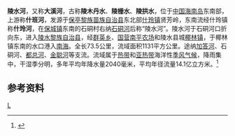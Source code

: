 {{Infobox River
  | river_name      =陵水河
  | image_name      =Lingshui River in Hainan.jpg
  | image_size      =250px 
  | caption         = 陵水河，拍摄于陵水县椰林大桥，面向东南。
  | origin          = [[海南省|海南省]][[保亭黎族苗族自治县|保亭县]][[什玲镇|什玲镇]]贤芳岭
  | mouth           = 海南省[[陵水黎族自治县|陵水县]][[椰林镇|椰林镇]]水口港[[南海|南海]]
  | basin_countries = {{PRC}}
  | length          = 73.5 公里
  | elevation       = 
  | mouth_elevation =
  | discharge       =
  | watershed       = 1131 平方公里
}}
'''陵水河'''，又称'''大溪河'''，古称'''陵木丹水'''、'''陵栅水'''、'''陵拱水'''，位于[[中国|中国]][[海南岛|海南岛]]东南部，上游称'''什班河'''，发源于[[保亭黎族苗族自治县|保亭黎族苗族自治县]]东北部[[什玲镇|什玲镇]]贤芳岭，东南流经什玲镇称'''什玲河'''，在[[保城镇|保城镇]]东南的石硐村右纳[[石硐河|石硐河]]后称“陵水河”。陵水河于石硐河口折向东，进入[[陵水黎族自治县|陵水黎族自治县]]，经[[群英乡|群英乡]]、[[国营南平农场|国营南平农场]]和陵水县城[[椰林镇|椰林镇]]，于椰林镇东南的水口港入[[南海|南海]]。全长73.5公里，流域面积1131平方公里。途纳[[加答河|加答河]]、石硐河、[[都总河|都总河]]、[[金聪河|金聪河]]等支流。流域属于[[热带|热带]]和[[亚热带|亚热带]]海洋性[[季风气候|季风气候]]，降雨集中，干湿季分明，多年平均年降水量2040毫米，平均年径流量14.1亿立方米。<ref name="中国河湖大典">{{cite book zh |author=《[[中国河湖大典|中国河湖大典]]》编纂委员会 |title=《中国河湖大典·珠江卷》 |format=M |edition=1 |location=北京 |publisher=中国水利水电出版社 |date=2013年1月 |pages=448页 |id= ISBN 978-7-5170-0561-2}}</ref>

==参考资料==
{{reflist}}


[[Category:海南河流|L]]